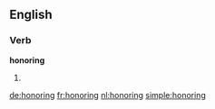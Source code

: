 ==English==

===Verb===
'''honoring'''

# {{present participle of|[[honor]]}}

[[de:honoring]]
[[fr:honoring]]
[[nl:honoring]]
[[simple:honoring]]
